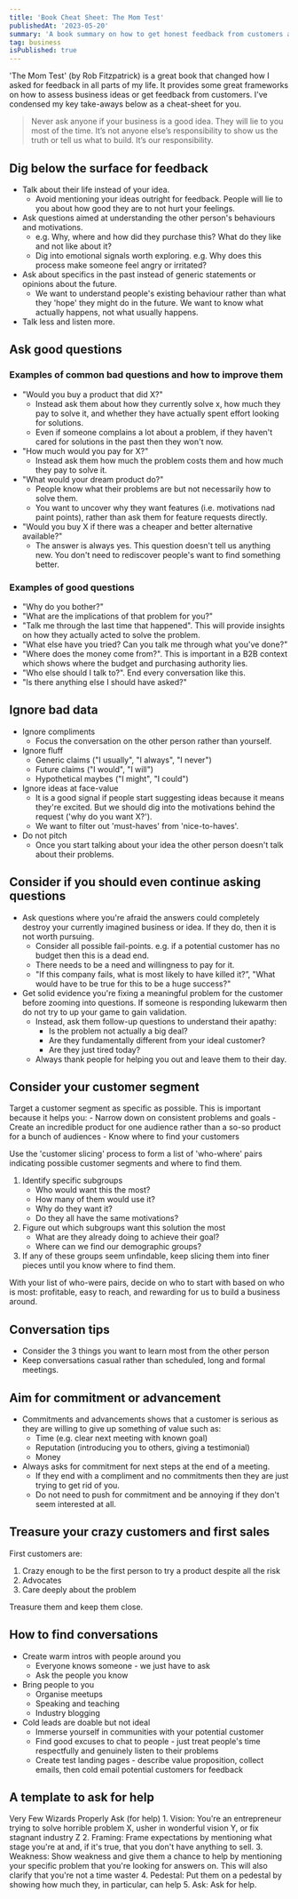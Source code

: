```yaml
---
title: 'Book Cheat Sheet: The Mom Test'
publishedAt: '2023-05-20'
summary: 'A book summary on how to get honest feedback from customers and users'
tag: business
isPublished: true
---
```

'The Mom Test' (by Rob Fitzpatrick) is a great book that changed how I asked for feedback in all parts of my life.
It provides some great frameworks on how to assess business ideas or get feedback from customers. I've condensed my key take-aways below as a cheat-sheet for you.

> Never ask anyone if your business is a good idea. They will lie to you most of the time. It’s not anyone else’s responsibility to show us the truth or tell us what to build. It’s our responsibility.

## Dig below the surface for feedback
- Talk about their life instead of your idea.
    - Avoid mentioning your ideas outright for feedback. People will lie to you about how good they are to not hurt your feelings.
- Ask questions aimed at understanding the other person's behaviours and motivations.
    - e.g. Why, where and how did they purchase this? What do they like and not like about it?
    - Dig into emotional signals worth exploring. e.g. Why does this process make someone feel angry or irritated?
- Ask about specifics in the past instead of generic statements or opinions about the future.
    - We want to understand people's existing behaviour rather than what they 'hope' they might do in the future. We want to know what actually happens, not what usually happens.
- Talk less and listen more.

## Ask good questions
### Examples of common bad questions and how to improve them
- "Would you buy a product that did X?"
    - Instead ask them about how they currently solve x, how much they pay to solve it, and whether they have actually spent effort looking for solutions.
    - Even if someone complains a lot about a problem, if they haven't cared for solutions in the past then they won't now.
- "How much would you pay for X?"
    - Instead ask them how much the problem costs them and how much they pay to solve it.
- "What would your dream product do?"
    - People know what their problems are but not necessarily how to solve them.
    - You want to uncover why they want features (i.e. motivations nad paint points), rather than ask them for feature requests directly.
- "Would you buy X if there was a cheaper and better alternative available?"
    - The answer is always yes. This question doesn't tell us anything new. You don't need to rediscover people's want to find something better.

### Examples of good questions
- "Why do you bother?"
- "What are the implications of that problem for you?"
- "Talk me through the last time that happened". This will provide insights on how they actually acted to solve the problem.
- "What else have you tried? Can you talk me through what you've done?"
- "Where does the money come from?". This is important in a B2B context which shows where the budget and purchasing authority lies.
- "Who else should I talk to?". End every conversation like this.
- "Is there anything else I should have asked?"

## Ignore bad data
- Ignore compliments
    - Focus the conversation on the other person rather than yourself.
- Ignore fluff
    - Generic claims ("I usually", "I always", "I never")
    - Future claims ("I would", "I will")
    - Hypothetical maybes ("I might", "I could")
- Ignore ideas at face-value
    - It is a good signal if people start suggesting ideas because it means they're excited. But we should dig into the motivations behind the request ('why do you want X?').
    - We want to filter out 'must-haves' from 'nice-to-haves'.
- Do not pitch
    - Once you start talking about your idea the other person doesn't talk about their problems.

## Consider if you should even continue asking questions
- Ask questions where you're afraid the answers could completely destroy your currently imagined business or idea. If they do, then it is not worth pursuing.
    - Consider all possible fail-points. e.g. if a potential customer has no budget then this is a dead end.
    - There needs to be a need and willingness to pay for it.
    - "If this company fails, what is most likely to have killed it?”, "What would have to be true for this to be a huge success?"
- Get solid evidence you're fixing a meaningful problem for the customer before zooming into questions. If someone is responding lukewarm then do not try to up your game to gain validation.
    - Instead, ask them follow-up questions to understand their apathy:
        - Is the problem not actually a big deal?
        - Are they fundamentally different from your ideal customer?
        - Are they just tired today?
    - Always thank people for helping you out and leave them to their day.

## Consider your customer segment
Target a customer segment as specific as possible. This is important because it helps you:
    - Narrow down on consistent problems and goals
    - Create an incredible product for one audience rather than a so-so product for a bunch of audiences
    - Know where to find your customers

Use the 'customer slicing' process to form a list of 'who-where' pairs indicating possible customer segments and where to find them.
1. Identify specific subgroups
    - Who would want this the most?
    - How many of them would use it?
    - Why do they want it?
    - Do they all have the same motivations?
2. Figure out which subgroups want this solution the most
    - What are they already doing to achieve their goal?
    - Where can we find our demographic groups?
3. If any of these groups seem unfindable, keep slicing them into finer pieces until you know where to find them.

With your list of who-were pairs, decide on who to start with based on who is most: profitable, easy to reach, and rewarding for us to build a business around.

## Conversation tips
- Consider the 3 things you want to learn most from the other person
- Keep conversations casual rather than scheduled, long and formal meetings.

## Aim for commitment or advancement
- Commitments and advancements shows that a customer is serious as they are willing to give up something of value such as:
    - Time (e.g. clear next meeting with known goal)
    - Reputation (introducing you to others, giving a testimonial)
    - Money
- Always asks for commitment for next steps at the end of a meeting.
    - If they end with a compliment and no commitments then they are just trying to get rid of you.
    - Do not need to push for commitment and be annoying if they don't seem interested at all.

## Treasure your crazy customers and first sales
First customers are:
1. Crazy enough to be the first person to try a product despite all the risk
2. Advocates
3. Care deeply about the problem

Treasure them and keep them close.

## How to find conversations
- Create warm intros with people around you
    - Everyone knows someone - we just have to ask
    - Ask the people you know
- Bring people to you
    - Organise meetups
    - Speaking and teaching
    - Industry blogging
- Cold leads are doable but not ideal
    - Immerse yourself in communities with your potential customer
    - Find good excuses to chat to people - just treat people's time respectfully and genuinely listen to their problems
    - Create test landing pages - describe value proposition, collect emails, then cold email potential customers for feedback

## A template to ask for help
Very Few Wizards Properly Ask (for help)
	1. Vision: You're an entrepreneur trying to solve horrible problem X, usher in wonderful vision Y, or fix stagnant industry Z
	2. Framing: Frame expectations by mentioning what stage you're at and, if it's true, that you don't have anything to sell.
	3. Weakness: Show weakness and give them a chance to help by mentioning your specific problem that you're looking for answers on. This will also clarify that you're not a time waster
	4. Pedestal: Put them on a pedestal by showing how much they, in particular, can help
	5. Ask: Ask for help.
